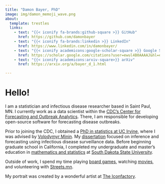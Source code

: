 ```yaml
---
title: "Damon Bayer, PhD"
image: img/damon_memoji_wave.png
about:
  template: trestles
  links:
    - text: "{{< iconify fa-brands:github-square >}} GitHub"
      href: https://github.com/damonbayer
    - text: "{{< iconify fa-brands:linkedin >}} LinkedIn"
      href: https://www.linkedin.com/in/damonbayer/
    - text: "{{< iconify academicons:google-scholar-square >}} Google Scholar"
      href: https://scholar.google.com/citations?user=ewul4B0AAAAJ&hl=en
    - text: "{{< iconify academicons:arxiv-square>}} arXiv"
      href: https://arxiv.org/a/bayer_d_1.html

---
```


# Hello!

I am a statistician and infectious disease researcher based in Saint Paul, MN.
I currently work as a data scientist within the [CDC's Center for Forecasting and Outbreak Analytics](https://www.cdc.gov/forecast-outbreak-analytics/index.html).
There, I am responsible for developing open-source software for forecasting disease outbreaks.

Prior to joining the CDC, I obtained a [PhD in statistics at UC Irvine](https://www.stat.uci.edu), where I was advised by [Volodymyr Minin](https://vnminin.github.io/index.html).
My [dissertation]((https://www.proquest.com/docview/2854278776)) focused on inference and forecasting using infectious disease surveillance data.
Before beginning graduate school in California, I completed my undergraduate and master's education in [mathematics and statistics](https://www.sdstate.edu/mathematics-and-statistics) at [South Dakota State University](https://www.sdstate.edu).

Outside of work, I spend my time playing [board games](https://boardgamegeek.com/user/Farge), watching [movies](https://letterboxd.com/Damon/), and volunteering with [Streets.mn](https://streets.mn).

My portrait was created by a wonderful artist at [The Iconfactory](https://iconfactory.com).
